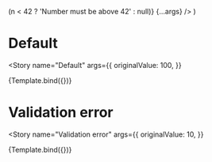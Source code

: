 

<Meta
  title="Components/Input/Number Input"
  decorators={decorators}
/>

  <Grid container direction="column" spacing={1}>
    <Grid item>
      <NumberInput
        getValidationError={n => (n < 42 ? 'Number must be above 42' : null)}
        {...args}
      />
    </Grid>
  </Grid>
)

# Default
<Story
  name="Default"
  args={{
    originalValue: 100,
  }}
>
  {Template.bind({})}
</Story>

# Validation error
<Story
  name="Validation error"
  args={{
    originalValue: 10,
  }}
>
  {Template.bind({})}
</Story>
